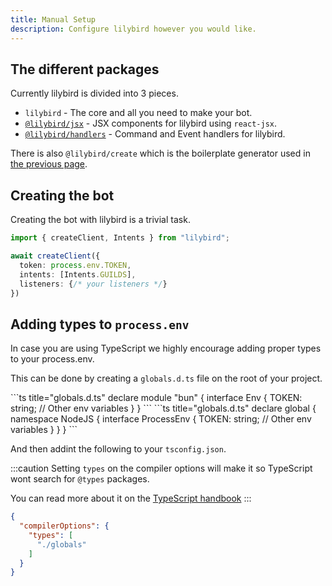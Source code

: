 ```yaml
---
title: Manual Setup
description: Configure lilybird however you would like.
---
```



## The different packages

Currently lilybird is divided into 3 pieces.

- `lilybird` - The core and all you need to make your bot.
- [`@lilybird/jsx`](/docs/jsx/configuring-jsx) - JSX components for lilybird using `react-jsx`.
- [`@lilybird/handlers`](/docs/handlers/the-api) - Command and Event handlers for lilybird.

There is also `@lilybird/create` which is the boilerplate generator used in [the previous page](/guides/getting-started).

## Creating the bot

Creating the bot with lilybird is a trivial task.

```ts title="index.ts"
import { createClient, Intents } from "lilybird";

await createClient({
  token: process.env.TOKEN,
  intents: [Intents.GUILDS],
  listeners: {/* your listeners */}
})
```

## Adding types to `process.env`

In case you are using TypeScript we highly encourage adding proper types to your process.env.

This can be done by creating a `globals.d.ts` file on the root of your project.

<Tabs>
  <TabItem label="bun">
      ```ts title="globals.d.ts"
      declare module "bun" {
        interface Env {
          TOKEN: string;
          // Other env variables
        }
      }
      ```
  </TabItem>
  <TabItem label="node">
      ```ts title="globals.d.ts"
      declare global {
        namespace NodeJS {
          interface ProcessEnv {
            TOKEN: string;
            // Other env variables
          }
        }
      }
      ```
    </TabItem>
</Tabs>

And then addint the following to your `tsconfig.json`.

:::caution
Setting `types` on the compiler options will make it so TypeScript wont search for `@types` packages.

You can read more about it on the [TypeScript handbook](https://www.typescriptlang.org/tsconfig#types)
:::

```json title="tsconfig.json"
{
  "compilerOptions": {
    "types": [
      "./globals"
    ]
  }
}
```